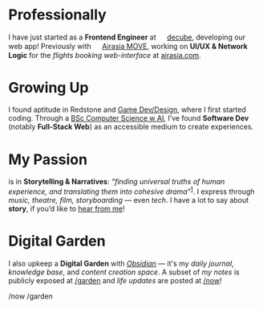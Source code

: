 
# <Icon name="lucide:briefcase" /> Professionally
I have just started as a **Frontend Engineer** at <span class='ws-nowrap'><img src="https://cdn.prod.website-files.com/63ccf2efea97bef692d278ea/63ccfe821fe6f56a745f7ee1_Decube%20Logomark%20(Light).png" style="height:1em;vertical-align:sub;display:inline;background:white"/> <a href="https://decube.io">decube</a></span>, developing our web app! Previously with <span class="ws-nowrap"><img src="https://static.airasia.com/design/logos/airasia-move-light.svg" style="height:1em;vertical-align:sub;display:inline" /> <a href="https://www.linkedin.com/company/airasia-super-app/mycompany/">Airasia MOVE</a></span>, working on **UI/UX & Network Logic** for the *flights booking web-interface* at [airasia.com](https://airasia.com).

# <Icon name="lucide:user-cog" /> Growing Up
I found aptitude in Redstone and [Game Dev/Design](https://www.planetminecraft.com/member/calebchan/), where I first started coding. Through a [BSc Computer Science w AI](https://www.nottingham.ac.uk/), I’ve found **Software Dev** (notably **Full-Stack Web**) as an accessible medium to create experiences.

<div class='flex-row'>
  <SocialLink link="LINKEDIN" class='accent' />
  <SocialLink link="CV" class='accent' />
</div>

# <Icon name="lucide:flame" />  My Passion
is in **Storytelling & Narratives**: *“finding universal truths of human experience, and translating them into cohesive drama”*<sup><a href="https://www.helpingwritersbecomeauthors.com/a-writer-or-a-storyteller">1</a></sup>. I express through *music, theatre, film, storyboarding* — even *tech*. I have a lot to say about **story**, if you’d like to [hear from me](/garden)!

# <Icon name="lucide:trees" />  Digital Garden
I also upkeep a **Digital Garden** with *[Obsidian](https://obsidian.md)* — it's my *daily journal*, *knowledge base*, and *content creation space*. A subset of *my notes* is publicly exposed at [/garden](/garden) and *life updates* are posted at [/now](/now)!


<div class='flex-row'>
  <AccentA href='/now' >
    <Icon name="lucide:timer-reset" />
    /now
  </AccentA>
  <AccentA href='/garden' >
    <Icon name="lucide:trees" />
    /garden
  </AccentA>
</div>
